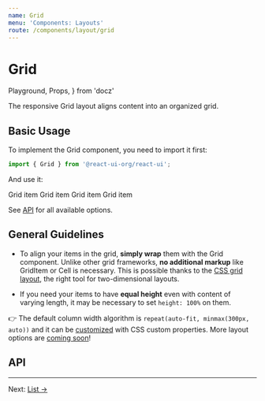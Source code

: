 ```yaml
---
name: Grid
menu: 'Components: Layouts'
route: /components/layout/grid
---
```


# Grid

  Playground,
  Props,
} from 'docz'

The responsive Grid layout aligns content into an organized grid.

## Basic Usage

To implement the Grid component, you need to import it first:

```js
import { Grid } from '@react-ui-org/react-ui';
```

And use it:

<Playground>
  <Grid>
    <Placeholder bordered>Grid item</Placeholder>
    <Placeholder bordered>Grid item</Placeholder>
    <Placeholder bordered>Grid item</Placeholder>
    <Placeholder bordered>Grid item</Placeholder>
  </Grid>
</Playground>

See [API](#api) for all available options.

## General Guidelines

- To align your items in the grid, **simply wrap** them with the Grid
  component. Unlike other grid frameworks, **no additional markup** like
  GridItem or Cell is necessary. This is possible thanks to the
  [CSS grid layout](https://developer.mozilla.org/en-US/docs/Web/CSS/CSS_Grid_Layout),
  the right tool for two-dimensional layouts.

- If you need your items to have **equal height** even with content of varying
  length, it may be necessary to set `height: 100%` on them.

👉 The default column width algorithm is `repeat(auto-fit, minmax(300px, auto))`
and it can be [customized](/customize/theming) with CSS custom properties.
More layout options are [coming soon](https://github.com/react-ui-org/react-ui/issues/149)!

## API

<Props of={Grid} />

---

Next: [List →](/components/layout/list)
